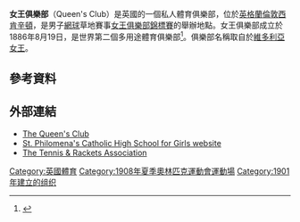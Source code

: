 {{Infobox organization
|name           = Queen's Club
|bgcolor        = 
|fgcolor        = 
|image          = 
|image_border   = 
|size           = 
|alt            = 
|caption        = 
|map            = 
|msize          = 
|malt           = 
|mcaption       = 
|map2           =
|abbreviation   = 
|motto          = 
|predecessor    =
|successor      =
|formation      = {{Start date and age|1886}}
|extinction     = 
|type           = 私人體育俱樂部
|status         = 
|purpose        = 體育
|headquarters   = 
|location       = 倫敦[[西肯辛頓|西肯辛頓]]Palliser Road
|coords         = {{coord|51|29|15|N|0|12|42|W|region:GB_type:landmark|display=inline, title}}
|region_served  = 
|membership     = 
|language       = 
|general        =
|leader_title   = Chief executive
|leader_name    = Andrew Stewart ({{As of|2012|lc=yes}})
|leader_title2  = 
|leader_name2   =
|leader_title3  =
|leader_name3   =
|leader_title4  =
|leader_name4   = 
|key_people     =
|main_organ     = 
|parent_organization = 
|affiliations   = 
|budget         = 
|num_staff      = 
|num_volunteers = 
|website        = {{URL|www.queensclub.co.uk}}
|remarks        = 
|former name    =
}}
'''女王俱樂部'''（Queen's Club）是英國的一個私人體育俱樂部，位於[[英格蘭|英格蘭]][[倫敦|倫敦]][[西肯辛頓|西肯辛頓]]，是男子[[網球|網球]]草地賽事[[女王俱樂部錦標賽|女王俱樂部錦標賽]]的舉辦地點。女王俱樂部成立於1886年8月19日，是世界第二個多用途體育俱樂部<ref name=mckelvie>{{cite book|last=McKelvie|first=Roy|title=The Queen's Club Story, 1886-1986|year=1986|publisher=Stanley Paul|location=London|isbn=0091660602|page=13}}</ref>。俱樂部名稱取自於[[維多利亞女王|維多利亞女王]]。
==參考資料==
{{reflist}}
==外部連結==
* [http://www.queensclub.co.uk The Queen's Club]{{Wayback|url=http://www.queensclub.co.uk/ |date=20200521061313 }}
* [https://web.archive.org/web/20160304205623/http://www.stphils.org.uk/ St. Philomena's Catholic High School for Girls website]
* [http://www.tennisandrackets.com The Tennis & Rackets Association]{{Wayback|url=http://www.tennisandrackets.com/ |date=20200525015739 }}
[[Category:英國體育|Category:英國體育]]
[[Category:1908年夏季奧林匹克運動會運動場|Category:1908年夏季奧林匹克運動會運動場]]
[[Category:1901年建立的组织|Category:1901年建立的组织]]